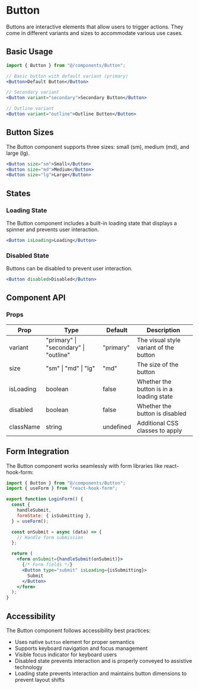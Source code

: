 # Button

Buttons are interactive elements that allow users to trigger actions. They come in different variants and sizes to accommodate various use cases.

## Basic Usage

```jsx
import { Button } from "@/components/Button";

// Basic button with default variant (primary)
<Button>Default Button</Button>

// Secondary variant
<Button variant="secondary">Secondary Button</Button>

// Outline variant
<Button variant="outline">Outline Button</Button>
```

## Button Sizes

The Button component supports three sizes: small (sm), medium (md), and large (lg).

```jsx
<Button size="sm">Small</Button>
<Button size="md">Medium</Button>
<Button size="lg">Large</Button>
```

## States

### Loading State

The Button component includes a built-in loading state that displays a spinner and prevents user interaction.

```jsx
<Button isLoading>Loading</Button>
```

### Disabled State

Buttons can be disabled to prevent user interaction.

```jsx
<Button disabled>Disabled</Button>
```

## Component API

### Props

| Prop      | Type                                  | Default   | Description                              |
| --------- | ------------------------------------- | --------- | ---------------------------------------- |
| variant   | "primary" \| "secondary" \| "outline" | "primary" | The visual style variant of the button   |
| size      | "sm" \| "md" \| "lg"                  | "md"      | The size of the button                   |
| isLoading | boolean                               | false     | Whether the button is in a loading state |
| disabled  | boolean                               | false     | Whether the button is disabled           |
| className | string                                | undefined | Additional CSS classes to apply          |

## Form Integration

The Button component works seamlessly with form libraries like react-hook-form:

```jsx
import { Button } from "@/components/Button";
import { useForm } from "react-hook-form";

export function LoginForm() {
  const {
    handleSubmit,
    formState: { isSubmitting },
  } = useForm();

  const onSubmit = async (data) => {
    // Handle form submission
  };

  return (
    <form onSubmit={handleSubmit(onSubmit)}>
      {/* Form fields */}
      <Button type="submit" isLoading={isSubmitting}>
        Submit
      </Button>
    </form>
  );
}
```

## Accessibility

The Button component follows accessibility best practices:

- Uses native `button` element for proper semantics
- Supports keyboard navigation and focus management
- Visible focus indicator for keyboard users
- Disabled state prevents interaction and is properly conveyed to assistive technology
- Loading state prevents interaction and maintains button dimensions to prevent layout shifts
